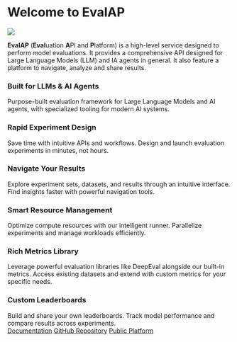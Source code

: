 
# Welcome to EvalAP

<div class="text--center"> 
  <img src="img/android-chrome-192x192.png" /> 
</div>



**EvalAP** (**Eval**uation **A**PI and **P**latform) is a high-level service designed to perform model evaluations. 
It provides a comprehensive API designed for Large Language Models (LLM) and IA agents in general. It also feature a platform to navigate, analyze and share results.

<section style={{
    display: 'flex',
    alignItems: 'center',
    padding: '2rem 0',
    width: '100%',
}}>
  <div className="container">
    <div className="row">
      <div className="col col--4">
          <Card shadow='tl'>
            <CardHeader className="text--center">
              <h3>Built for LLMs & AI Agents</h3>
            </CardHeader>
            <CardBody className="text--center">
              Purpose-built evaluation framework for Large Language Models and AI agents, 
              with specialized tooling for modern AI systems.
            </CardBody>
          </Card>
      </div>
      <div className="col col--4">
          <Card shadow='tl'>
            <CardHeader className="text--center">
              <h3>Rapid Experiment Design</h3>
            </CardHeader>
            <CardBody className="text--center">
              Save time with intuitive APIs and workflows. Design and launch 
              evaluation experiments in minutes, not hours.
            </CardBody>
          </Card>
      </div>
      <div className="col col--4">
          <Card shadow='tl'>
            <CardHeader className="text--center">
              <h3>Navigate Your Results</h3>
            </CardHeader>
            <CardBody className="text--center">
              Explore experiment sets, datasets, and results through an intuitive 
              interface. Find insights faster with powerful navigation tools.
            </CardBody>
          </Card>
      </div>
    </div>
    <div className="row" style={{marginTop: '20px'}}>
      <div className="col col--4">
          <Card shadow='tl'>
            <CardHeader className="text--center">
              <h3>Smart Resource Management</h3>
            </CardHeader>
            <CardBody className="text--center">
              Optimize compute resources with our intelligent runner. Parallelize 
              experiments and manage workloads efficiently.
            </CardBody>
          </Card>
      </div>
      <div className="col col--4">
          <Card shadow='tl'>
            <CardHeader className="text--center">
              <h3>Rich Metrics Library</h3>
            </CardHeader>
            <CardBody className="text--center">
              Leverage powerful evaluation libraries like DeepEval alongside our 
              built-in metrics. Access existing datasets and extend with custom 
              metrics for your specific needs.
            </CardBody>
          </Card>
      </div>
      <div className="col col--4">
          <Card shadow='tl'>
            <CardHeader className="text--center">
              <h3>Custom Leaderboards</h3>
            </CardHeader>
            <CardBody className="text--center">
              Build and share your own leaderboards. Track model performance and 
              compare results across experiments.
            </CardBody>
          </Card>
      </div>
    </div>
  </div>
</section>

<div className="container" style={{ marginTop: '3rem', marginBottom: '3rem' }}>  
  <div className="row">
    <div className="col" style={{ display: 'flex', justifyContent: 'center', gap: '2rem' }}>
      <a href="/docs" className="button button--primary button--lg">Documentation</a>
      <a href="https://github.com/yourusername/evalap" className="button button--secondary button--lg">GitHub Repository</a>
      <a href="https://evalap.etalab.gouv.fr" className="button button--info button--lg">Public Platform</a>
    </div>
  </div>
</div>


